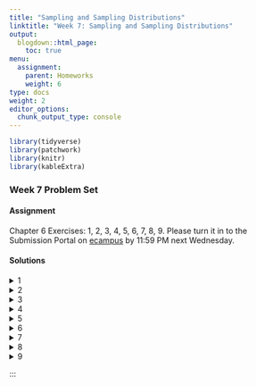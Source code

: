 ```yaml
---
title: "Sampling and Sampling Distributions"
linktitle: "Week 7: Sampling and Sampling Distributions"
output:
  blogdown::html_page:
    toc: true
menu:
  assignment:
    parent: Homeworks
    weight: 6
type: docs
weight: 2
editor_options: 
  chunk_output_type: console
---
```

<style>
span.boxed {
  border: 0px solid #FFFFFF;
  padding: 5px;
  color: #FFFFFF;
  background-color: #005b96;
  display: inline;
} 

table {
   margin-left: auto;
   margin-right: auto;
}

table thead th { border-bottom: 1px solid #ddd; 
}

th, td { padding: 5px; 
}

tr:nth-child(even) { background: #ffffff; 
}
</style>

```r
library(tidyverse)
library(patchwork)
library(knitr)
library(kableExtra)
```

### Week 7 Problem Set

#### Assignment
Chapter 6 Exercises: 1, 2, 3, 4, 5, 6, 7, 8, 9. Please turn it in to the Submission Portal on [ecampus](https://ecampus.wvu.edu/){target="_blank"} by 11:59 PM next Wednesday.<br>

#### Solutions

<details><summary>1</summary>
<p>

a. Although there are problems with the collection of data from all Americans, the census is assumed to be complete, so the mean age would be a <span class="boxed">parameter</span>.<br><br>
b. A <span class="boxed">statistic</span> because it is estimated from a sample.<br><br>
c. A <span class="boxed">parameter</span> because the school would have information on all its students.<br><br>
d. A <span class="boxed">statistic</span> because it is estimated from a sample.<br><br>
e. A <span class="boxed">parameter</span> because the school has information on all employees.

</p>
</details>

<details><summary>2</summary>
<p>

a. First, the population is not clearly defined. Are the population subscribers to the newspaper? Readers of the newspaper? Or some other set of people? Even given this uncertainty, the letters to the editor would only be a random sample of a population if, clearly, they came randomly from that population. But there is no reason to assume this to be the case. People with stronger opinions, who can write reasonably well, and who have the time to write are more likely to write the editor. Since these characteristics are not distributed randomly throughout the adult population, it is improbable that the letters are a random sample.<br><br>
b. The mayor might consider forming a coalition to randomly sample landline and cell phone numbers of city residents.

</p>
</details>

<details><summary>3</summary>
<p>

a. Assuming that the population is defined as all persons shopping at that shopping mall that day of the week, she is selecting a systematic random sample. A more precise definition might limit it to all persons passing by the department store at the mall that day.<br><br>
b. This is a stratified sample because voters were first grouped by county, and unless the counties have the same number of voters, it is a disproportionate stratified sample because the same number is chosen from each county. We can assume that it was a probability sample, but we are not told exactly how the 50 voters were chosen from the lists. However, assuming that the population is defined as all Americans, this sort of sampling technique would qualify as nonprobability sampling.<br><br>
c. This is neither a simple random sample nor a systematic random sample. It might be thought of as a sample stratified on last name, but even then, choosing the first 20 names is not a random selection process.<br><br>
d. This is not a probability sample. Instead, it is a purposive sample chosen to represent a cross section of the population in New York City.

</p>
</details>

<details><summary>4</summary>
<p>

a. There are 120 students where 57 are juniors who represent $57\div120 = 47.5$, or 47.5% of the class. This implies the probability of choosing a junior is <span class="boxed">$0.475$</span>.<br><br>
b. The probability that the student will be a freshman is $7\div120 =$ <span class="boxed">$0.058$</span>.<br><br>
c.	The proportion of seniors in the class is 34/120 = .283. The proportion of sophomores is $22\div120 = 0.183$. Then the number of students to be chosen at each class level is:

<center>
```r
level <- tibble(
  
  class = c("Freshman", 
            "Sophomore", 
            "Junior", 
            "Senior"),
  
  calculation = c("0.058(30)", 
                  "0.183(30)",
                  "0.475(30)",
                  "0.283(30)"),
  
  result = c("1.74", 
             "5.49", 
             "14.25", 
             "8.49")
  
) 

level %>%
  kable(align = 'lcc',
        booktabs = TRUE, 
        linesep = "",
        col.names = c("Class Level", "Calculation", "Result")) %>%
  kable_styling(full_width = FALSE) 
```
</center>
or about <span class="boxed">2 freshman</span>, <span class="boxed">5 sophomores</span>, <span class="boxed">14 juniors</span>, and <span class="boxed">8 seniors</span>.<br><br>
d. For a disproportionate sample we choose the same number of students from each class level. For example, we could have <span class="boxed">5 freshman</span>, <span class="boxed">5 sophomores</span>, <span class="boxed">5 juniors</span>, and <span class="boxed">5 seniors</span>.

</p>
</details>

<details><summary>5</summary>
<p>

The relationship between the standard error and the standard deviation is $\sigma_{\overline{Y}} =\frac{\sigma}{\sqrt{N}}$. Since $\sigma$ is divided by $\sqrt{N}$, $\sigma_{\overline{Y}} =\frac{\sigma}{\sqrt{N}}$ must always be smaller than $sigma$ barring the trivial case where $N = 1$. Theoretically, the dispersion of the mean must be less than the dispersion of the raw scores. This implies that <span class="boxed">the standard error of the mean is less than the standard deviation</span>.

</p>
</details>

<details><summary>6</summary>
<p>

First note that the standard error of the mean is proportional to $\frac{1}{\sqrt{N}}$. 
a. The standard error of the mean is<br> 
$\sigma_{\overline{Y}} =\frac{\sigma}{\sqrt{100}}=\frac{\sigma}{10}$ for a sample size of 100<br>
$\sigma_{\overline{Y}} =\frac{\sigma}{\sqrt{1600}}=\frac{\sigma}{40}$ for a sample size of 16000<br>
We compare the two by $\frac{40}{10} =4$. So $\sigma_{\overline{Y}} =\frac{\sigma}{\sqrt{N}}$ <span class="boxed">is smaller by a factor of 4</span> when the sample size increases from 100 to 1600.<br><br>
b. The standard error of the mean is<br> 
$\sigma_{\overline{Y}} =\frac{\sigma}{\sqrt{300}}\approx\frac{\sigma}{17.32}$ for a sample size of 300<br>
$\sigma_{\overline{Y}} =\frac{\sigma}{\sqrt{150}}\approx\frac{\sigma}{12.25}$ for a sample size of 150<br>
We compare the two by $\frac{17.32}{12.25} \approx 1.41$. So $\sigma_{\overline{Y}} =\frac{\sigma}{\sqrt{N}}$ <span class="boxed">is greater by a factor of 1.41</span> when the sample size decreases from 300 to 150<br><br>
c. For simplicity, assume an initial sample size of 100. We then have
$\sigma_{\overline{Y}} =\frac{\sigma}{\sqrt{100}}=\frac{\sigma}{10}$ for a sample size of 10 0<br>
$\sigma_{\overline{Y}} =\frac{\sigma}{\sqrt{4\cdot100}}=\frac{\sigma}{20}$ for a sample size of 4000<br>
We compare the two by $\frac{20}{10} = 2$. So $\sigma_{\overline{Y}} =\frac{\sigma}{\sqrt{N}}$ <span class="boxed">decreases by a factor of 2</span>.

</p>
</details>


<details><summary>7</summary>
<p>

a. Facebook ® polls are ,ost definitely not probability samples. While many reasons exists, the two noted below are likely the most important: 
  - the *population* from which data are gathered is limited to the *friends* on one’s Facebook ® profile--and such is certainly not a representative sample from the larger population.
  - due to Facebook ® algorithms, we can’t be sure that every Facebook ® friend would have the same opportunity to see, and thus participate, in the poll.<br> 
b.	The population is our Facebook ® friends who come across the poll.

</p>
</details>

<details><summary>8</summary>

First we convert these to a vector
```r
military <- c(229634, 64564, 376034, 89826, 26384, 41441, 177336, 68440, 8579)
```
a. The mean number of active military personnel per region in 2009 was 
```r
mean(military)
```
or about <span class="boxed">120249</span>. The standard deviation is
```r
sd_pop=function(x){sd(x)*sqrt((length(x)-1)/length(x))}

sd_pop(military)
```
b. We can use the `sample` command to get our 10 sample means of size 3.
```r
pop = 1082228
n = 3
repeats = 10

thing = NULL

  for (i in 1:repeats){
  thing[i] <- sample(x = pop, size = n) %>%
      as_tibble() %>%
      summarize(mean(value))
  }

sample_means <- do.call(rbind, thing) %>%
  as_tibble() %>%
  rename(`Sample Means` = V1)

sample_means 
```
c. The mean of these 10 means is 
```r
mean(sample_means$`Sample Means`)
```
We notice that the population mean and the mean of the sampling distribution are somewhat close, a feature that we should come to expect given the fact that $\mu_Y = \mu_{\overline{Y}}$.<br><br>
d. The standard deviation of these 10 means is 
```r
sd(sample_means$`Sample Means`)
```
or about <span class="boxed">230195</span>.<br><br>
e. The population distribution is positively skewed and not close to normal. Since a very small sample size is used in this problem, the histogram for the samples of size 3 does not look normal. The distributions appear unimodal. The fact that the sample distribution of the means tends toward normality because of the Central Limit Theorem would become even more apparent if we took samples of size 5 or 6.
```r
military_tib <- military %>%
                  as_tibble() %>%
                  rename(pop = value)

p1 <- ggplot(military_tib, aes(x = pop)) + 
  geom_histogram(aes(y =..density..,
                     fill =..count..),
                     binwidth = 100000,
                     color="#333333",
                     show.legend = FALSE) +
  scale_fill_gradient(low = "#ff6347",
                      high = "#4682b4",
                      breaks = seq(0, 400000, 
                                   by = 100000)) + 
  scale_x_continuous(labels = function(x) format(x, scientific = FALSE)) +
  scale_y_continuous(labels = function(x) format(x*1000000, scientific = FALSE)) +
  stat_function(fun=dnorm,
                color="#66b2b2",
                size = 1.5,
                args=list(mean=mean(military), 
                          sd=sd_pop(military))) +
  theme_minimal() +
  xlab("Population") +
  ylab("Count") + 
  theme(plot.margin = margin(t = 0, r = 1, b = 0, l = 0, "cm"))


p2 <- ggplot(sample_means, aes(x = `Sample Means`)) + 
  geom_histogram(aes(y =..density..,
                     fill =..count..),
                     binwidth = 50000,
                     color="#333333",
                     show.legend = FALSE) +
  scale_fill_gradient(low = "#ff6347",
                      high = "#4682b4",
                      breaks = seq(0, 250000, 
                                   by = 50000)) + 
  scale_x_continuous(labels = function(x) format(x, scientific = FALSE)) +
  scale_y_continuous(labels = function(x) format(x*1000000, scientific = FALSE)) +
  stat_function(fun=dnorm,
                color="#66b2b2",
                size = 1.5,
                args=list(mean=mean(sample_means$`Sample Means`), 
                          sd=sd(sample_means$`Sample Means`))) +
  theme_minimal() +
  xlab("Sample") +
  ylab("Count") + 
  theme(plot.margin = margin(t = 0, r = 0, b = 0, l = 1, "cm"))

p1 + p2

```
</p>
</details>

<details><summary>9</summary>
<p>

a. This is not a reliable sample. The students eating lunch on Tuesday are not necessarily representative of all students at the school, and you have no way of calculating the probability of inclusion of any student. Many students might, for example, rarely eat lunch at the student union and, therefore, have no chance of being represented in your sample. The fact that you selected all the students eating lunch on Tuesday makes your selection appear to be a census of a population, but that isn’t true either unless all the students ate at the student union on Tuesday.<br><br>
b. This is not a reliable sample. The majority of people in attendance at the rally would probably be in support of open borders. Students against such might not have any chance of selection.<br><br>
c. Answers will vary, but it seems the best route would be to obtain a list of all registered students from your university’s registrar. And then employ a known sampling strategy (simple random sampling, stratified sampling, etc.) to create your sample of 10% of the student body. From there, you would reach out to each person you’ve selected via e-mail, telephone, mail, and so on and ask them to complete your survey.  

</p>
</details>

:::

